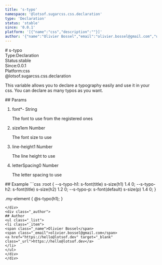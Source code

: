 ```yaml
---
title: 's-typo'
namespace: '@lotsof.sugarcss.css.declaration'
type: 'Declaration'
status: 'stable'
since: '0.0.1'
platform: '[{"name":"css","description":""}]'
author: '{"name":"Olivier Bossel","email":"olivier.bossel@gmail.com","url":"https://hello@lotsof.dev"}'
---
```

<div class="docmap-mdx">
# s-typo
<div class="_metas">
<div class="_type"><span class="_type-label">Type:</span><span class="_type-value">Declaration</span></div>
<div class="_status"><span class="_status-label">Status:</span><span class="_status-value -stable">stable</span></div>
<div class="_since"><span class="_since-label">Since:</span><span class="_since-value">0.0.1</span></div>
<div class="_platform"><span class="_platform-label">Platform:</span><span class="_platform-value -css">css</span></div>
</div>
<div class="_namespace">@lotsof.sugarcss.css.declaration</div>
<div class="_description typo-format typo-rhythm">
<p>This variable allows you to declare a typography easily and use it in your css.
You can declare as many typos as you want.</p>

</div>
<div class="_params">
## Params
<ol class="_list">
<li class="_item">
<span class="_name">font<span class="_required">*</span></span><span class="_default">-</span> <span class="_type">String</span>
<p class="_description">The font to use from the registered ones</p>
</li>
<li class="_item">
<span class="_name">size</span><span class="_default">1em</span> <span class="_type">Number</span>
<p class="_description">The font size to use</p>
</li>
<li class="_item">
<span class="_name">line-height</span><span class="_default">1</span> <span class="_type">Number</span>
<p class="_description">The line height to use</p>
</li>
<li class="_item">
<span class="_name">letterSpacing</span><span class="_default">0</span> <span class="_type">Number</span>
<p class="_description">The letter spacing to use</p>
</li>
</ol>
</div>
<div class="_examples">
## Example
```css
:root {
  --s-typo-h1: s-font(title) s-size(h1) 1.4 0;
  --s-typo-h2: s-font(title) s-size(h2) 1.2 0;
  --s-typo-p: s-font(default) s-size(p) 1.4 0;
}

.my-element {
   @s-typo(h1);
}
```
</div>
<div class="_author">
## Author
<ul class="_list">
<li class="_item">
<span class="_name">Olivier Bossel</span>
<span class="_email">olivier.bossel@gmail.com</span>
<a href="https://hello@lotsof.dev" target="_blank" class="_url">https://hello@lotsof.dev</a>
</li>
</ul>
</div>
</div>